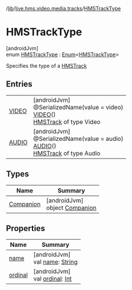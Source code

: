 /[lib](/api-reference/android/v2/home/content)/[live.hms.video.media.tracks](../index)/[HMSTrackType](index)

# HMSTrackType

[androidJvm]\
enum [HMSTrackType](index) : [Enum](https://kotlinlang.org/api/latest/jvm/stdlib/kotlin/-enum/index.html)<[HMSTrackType](index)>

Specifies the type of a [HMSTrack](../-h-m-s-track/index)

## Entries

|                           |                                                                                                                                        |
| ------------------------- | -------------------------------------------------------------------------------------------------------------------------------------- |
| [VIDEO](-v-i-d-e-o/index) | [androidJvm]<br />@SerializedName(value = video)<br />[VIDEO](-v-i-d-e-o/index)()<br />[HMSTrack](../-h-m-s-track/index) of type Video |
| [AUDIO](-a-u-d-i-o/index) | [androidJvm]<br />@SerializedName(value = audio)<br />[AUDIO](-a-u-d-i-o/index)()<br />[HMSTrack](../-h-m-s-track/index) of type Audio |

## Types

| Name                          | Summary                                                |
| ----------------------------- | ------------------------------------------------------ |
| [Companion](-companion/index) | [androidJvm]<br />object [Companion](-companion/index) |

## Properties

| Name                                                  | Summary                                                                                                                                                      |
| ----------------------------------------------------- | ------------------------------------------------------------------------------------------------------------------------------------------------------------ |
| [name](index#-1732596766%2FProperties%2F-1973928616)  | [androidJvm]<br />val [name](index#-1732596766%2FProperties%2F-1973928616): [String](https://kotlinlang.org/api/latest/jvm/stdlib/kotlin/-string/index.html) |
| [ordinal](index#601036828%2FProperties%2F-1973928616) | [androidJvm]<br />val [ordinal](index#601036828%2FProperties%2F-1973928616): [Int](https://kotlinlang.org/api/latest/jvm/stdlib/kotlin/-int/index.html)      |
